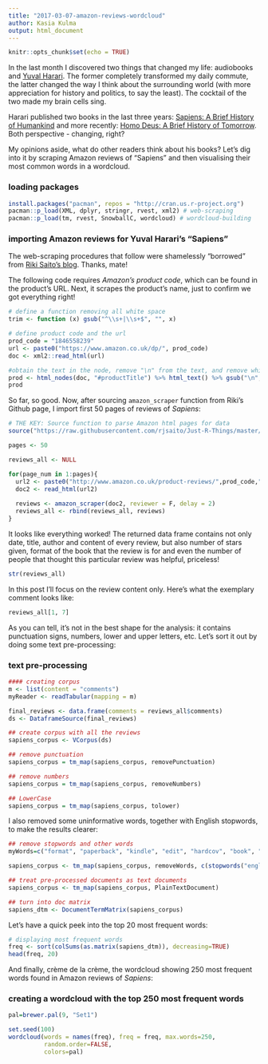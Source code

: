 ```yaml
---
title: "2017-03-07-amazon-reviews-wordcloud"
author: Kasia Kulma
output: html_document
---
```


```r
knitr::opts_chunk$set(echo = TRUE)
```

In the last month I discovered two things that changed my life: audiobooks and [Yuval Harari](https://en.wikipedia.org/wiki/Yuval_Noah_Harari). The former completely transformed my daily commute, the latter changed the way I think about the surrounding world (with more appreciation for history and politics, to say the least). The cocktail of the two made my brain cells sing.

Harari published two books in the last three years: [Sapiens: A Brief History of Humankind](https://www.amazon.co.uk/Sapiens-Humankind-Yuval-Noah-Harari/dp/1846558239) and more recently: [Homo Deus: A Brief History of Tomorrow](https://www.amazon.co.uk/Homo-Deus-Brief-History-Tomorrow/dp/1910701874/). Both perspective - changing, right?

My opinions aside, what do other readers think about his books? Let's dig into it by scraping Amazon reviews of "Sapiens" and then visualising their most common words in a wordcloud.

### loading packages 
```r
install.packages("pacman", repos = "http://cran.us.r-project.org")
pacman::p_load(XML, dplyr, stringr, rvest, xml2) # web-scraping
pacman::p_load(tm, rvest, SnowballC, wordcloud) # wordcloud-building

```


### importing Amazon reviews for Yuval Harari's "Sapiens"

The web-scraping procedures that follow were shamelessly "borrowed" from [Riki Saito's blog](https://justrthings.wordpress.com/2016/08/17/web-scraping-and-sentiment-analysis-of-amazon-reviews/). Thanks, mate!

The following code requires _Amazon's product code_, which can be found in the product's URL. Next, it scrapes the product's name, just to confirm we got everything right!

```r
# define a function removing all white space
trim <- function (x) gsub("^\\s+|\\s+$", "", x)

# define product code and the url
prod_code = "1846558239"
url <- paste0("https://www.amazon.co.uk/dp/", prod_code)
doc <- xml2::read_html(url)

#obtain the text in the node, remove "\n" from the text, and remove white space
prod <- html_nodes(doc, "#productTitle") %>% html_text() %>% gsub("\n", "", .) %>% trim()
prod
```

So far, so good. Now, after sourcing `amazon_scraper` function from Riki's Github page, I import first 50 pages of reviews of _Sapiens_:

```r
# THE KEY: Source function to parse Amazon html pages for data
source("https://raw.githubusercontent.com/rjsaito/Just-R-Things/master/Text%20Mining/amazonscraper.R")
```


```r
pages <- 50

reviews_all <- NULL

for(page_num in 1:pages){
  url2 <- paste0("http://www.amazon.co.uk/product-reviews/",prod_code,"/?pageNumber=", page_num)
  doc2 <- read_html(url2)
  
  reviews <- amazon_scraper(doc2, reviewer = F, delay = 2)
  reviews_all <- rbind(reviews_all, reviews)
}
```

It looks like everything worked! The returned data frame contains not only date, title, author and content of every review, but also number of stars given, format of the book that the review is for and even the number of people that thought this particular review was helpful, priceless!

```r
str(reviews_all)
```

In this post I'll focus on the review content only. Here's what the exemplary comment looks like:

```r
reviews_all[1, 7]
```

As you can tell, it's not in the best shape for the analysis: it contains punctuation signs, numbers, lower and upper letters, etc. Let's sort it out by doing some text pre-processing:

### text pre-processing 

```r
#### creating corpus 
m <- list(content = "comments")
myReader <- readTabular(mapping = m)

final_reviews <- data.frame(comments = reviews_all$comments)
ds <- DataframeSource(final_reviews)

## create corpus with all the reviews
sapiens_corpus <- VCorpus(ds)

## remove punctuation
sapiens_corpus = tm_map(sapiens_corpus, removePunctuation)

## remove numbers
sapiens_corpus = tm_map(sapiens_corpus, removeNumbers)

## LowerCase
sapiens_corpus = tm_map(sapiens_corpus, tolower)
```

I also removed some uninformative words, together with English stopwords, to make the results clearer:

```r
## remove stopwords and other words
myWords=c("format", "paperback", "kindle", "edit", "hardcov", "book", "read", "will", "just", "can", "much")

sapiens_corpus <- tm_map(sapiens_corpus, removeWords, c(stopwords("english"), myWords))

## treat pre-processed documents as text documents
sapiens_corpus <- tm_map(sapiens_corpus, PlainTextDocument) 

## turn into doc matrix
sapiens_dtm <- DocumentTermMatrix(sapiens_corpus)
```

Let's have a quick peek into the top 20 most frequent words:

```r
# displaying most frequent words
freq <- sort(colSums(as.matrix(sapiens_dtm)), decreasing=TRUE)   
head(freq, 20)  
```


And finally, crème de la crème, the wordcloud showing 250 most frequent words found in Amazon reviews of _Sapiens_:

### creating a wordcloud with the top 250 most frequent words

```r
pal=brewer.pal(9, "Set1")

set.seed(100)
wordcloud(words = names(freq), freq = freq, max.words=250,
          random.order=FALSE,
          colors=pal)
```
